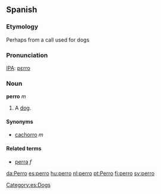 ==Spanish==
===Etymology===
Perhaps from a call used for dogs

===Pronunciation===
[[IPA]]: [[pɛrro]]

===Noun===
'''perro''' ''m''

#A [[dog]]. 

====Synonyms====
*[[cachorro]] ''m''

====Related terms====
*[[perra]] ''f''

[[Category:es:Dogs]]

[[da:Perro]]
[[es:perro]]
[[hu:perro]]
[[nl:perro]]
[[pt:Perro]]
[[fi:perro]]
[[sv:perro]]